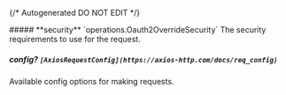 {/* Autogenerated DO NOT EDIT  */}

<Collapsible>
    ##### **security** `operations.Oauth2OverrideSecurity`
    The security requirements to use for the request.
    <Collapsible.Break/>
    <Oauth2OverrideSecurity/>
</Collapsible>

##### **config?** `[AxiosRequestConfig](https://axios-http.com/docs/req_config)`
Available config options for making requests.

